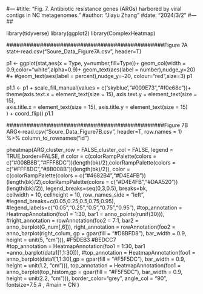 #---
#title: "Fig. 7. Antibiotic resistance genes (ARGs) harbored by viral contigs in NC metagenomes."
#author: "Jiayu Zhang"
#date: "2024/3/2"
#---
## 


library(tidyverse)
library(ggplot2)
library(ComplexHeatmap)


###############################################Figure 7A
stat<-read.csv("Soure_Data_Figure7A.csv", header=T)

p1 <- ggplot(stat,aes(x = Type, y=number,fill=Type))+
  geom_col(width = 0.9,color="white",alpha=0.9)+
  geom_text(aes(label = number),nudge_y=20) #+
  #geom_text(aes(label = percent),nudge_y=-20, colour="red",size=3)
p1

p1.1 <- p1 +
  scale_fill_manual(values = c('skyblue',"#009E73","#f0e68c"))+
  theme(axis.text.x = element_text(size = 15), 
        axis.text.y = element_text(size = 15),  
        axis.title.x = element_text(size = 15), 
        axis.title.y = element_text(size = 15)  
  ) +
  coord_flip() 
p1.1



###############################################Figure 7B
ARG<-read.csv("Soure_Data_Figure7B.csv", header=T, row.names = 1) %>%
  column_to_rownames("id")

pheatmap(ARG,cluster_row = FALSE,cluster_col = FALSE,
         legend = TRUE,border=FALSE, 
         #  color = c(colorRampPalette(colors = c("#008B8B","#FFF8DC"))(length(bk)/2),colorRampPalette(colors = c("#FFF8DC","#8B008B"))(length(bk)/2)),
         color = c(colorRampPalette(colors = c("#4682B4","#D4E4FB"))(length(bk)/2),colorRampPalette(colors = c("#D4E4FB","#DAA520"))(length(bk)/2)),
         legend_breaks=seq(0,3,0.5), 
         breaks=bk,  
         cellwidth = 10, cellheight = 10,
         row_names_side = "left",
         #legend_breaks=c(0.05,0.25,0.5,0.75,0.95),
         #legend_labels=c("0.05","0.25","0.5","0.75","0.95"),
         #top_annotation = HeatmapAnnotation(foo1 = 1:30, bar1 = anno_points(runif(30))),
         #right_annotation = rowAnnotation(foo2 = 7:1, bar2 = anno_barplot(G_num[,6])),
         right_annotation = rowAnnotation(foo2 = anno_barplot(right_colum, gp = gpar(fill = "#D8BFD8"), bar_width = 0.9, height = unit(5, "cm"))), #F5DEB3 #BEDCC7   
         #top_annotation = HeatmapAnnotation(foo1 = 1:30, bar1 =anno_barplot(data1[1,1:30])),
         #top_annotation = HeatmapAnnotation(foo1 = anno_barplot(data1[1,1:30],gp = gpar(fill = "#F5F5DC"), bar_width = 0.9, height = unit(1.2, "cm"))), 
         top_annotation = HeatmapAnnotation(foo1 = anno_barplot(top_histom,gp = gpar(fill = "#F5F5DC"), bar_width = 0.9, height = unit(2.2, "cm"))), 
         border_color="grey",
         angle_col = "90", fontsize=7.5  # ,
         #main = CN
)
